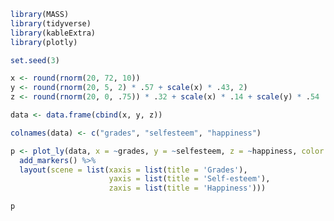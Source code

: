 
```r
library(MASS)
library(tidyverse)
library(kableExtra)
library(plotly)

set.seed(3)

x <- round(rnorm(20, 72, 10))
y <- round(rnorm(20, 5, 2) * .57 + scale(x) * .43, 2)
z <- round(rnorm(20, 0, .75)) * .32 + scale(x) * .14 + scale(y) * .54

data <- data.frame(cbind(x, y, z))

colnames(data) <- c("grades", "selfesteem", "happiness")

p <- plot_ly(data, x = ~grades, y = ~selfesteem, z = ~happiness, color = ~happiness) %>%
  add_markers() %>%
  layout(scene = list(xaxis = list(title = 'Grades'),
                      yaxis = list(title = 'Self-esteem'),
                      zaxis = list(title = 'Happiness')))

p
```

